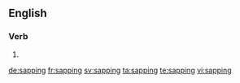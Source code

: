 ==English==

===Verb===
{{head|en}}

# {{present participle of|sap}}

[[de:sapping]]
[[fr:sapping]]
[[sv:sapping]]
[[ta:sapping]]
[[te:sapping]]
[[vi:sapping]]